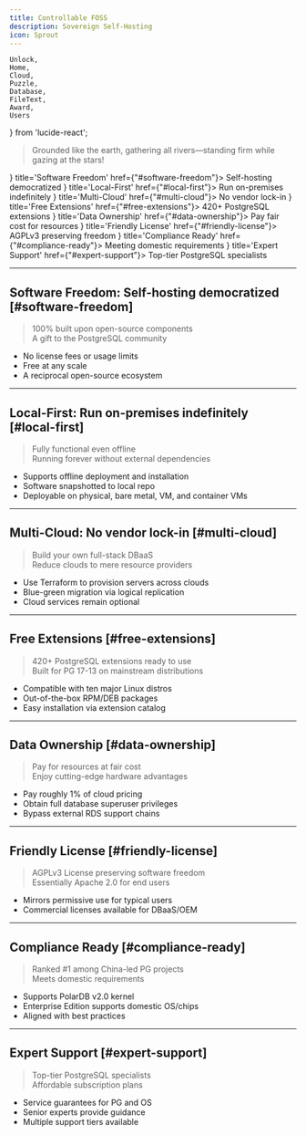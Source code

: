 ```yaml
---
title: Controllable FOSS
description: Sovereign Self-Hosting
icon: Sprout
---
```


    Unlock,
    Home,
    Cloud,
    Puzzle,
    Database,
    FileText,
    Award,
    Users
} from 'lucide-react';

> Grounded like the earth, gathering all rivers—standing firm while gazing at the stars!

<Cards>
    <Card icon={<Unlock className="text-green-600"/>} title='Software Freedom' href={"#software-freedom"}>
        Self-hosting democratized
    </Card>
    <Card icon={<Home className="text-blue-600"/>} title='Local-First' href={"#local-first"}>
        Run on-premises indefinitely
    </Card>
    <Card icon={<Cloud className="text-purple-600"/>} title='Multi-Cloud' href={"#multi-cloud"}>
        No vendor lock-in
    </Card>
    <Card icon={<Puzzle className="text-orange-600"/>} title='Free Extensions' href={"#free-extensions"}>
        420+ PostgreSQL extensions
    </Card>
    <Card icon={<Database className="text-cyan-600"/>} title='Data Ownership' href={"#data-ownership"}>
        Pay fair cost for resources
    </Card>
    <Card icon={<FileText className="text-red-600"/>} title='Friendly License' href={"#friendly-license"}>
        AGPLv3 preserving freedom
    </Card>
    <Card icon={<Award className="text-violet-600"/>} title='Compliance Ready' href={"#compliance-ready"}>
        Meeting domestic requirements
    </Card>
    <Card icon={<Users className="text-amber-600"/>} title='Expert Support' href={"#expert-support"}>
        Top-tier PostgreSQL specialists
    </Card>
</Cards>

--------

## Software Freedom: Self-hosting democratized [#software-freedom]

> 100% built upon open-source components\
> A gift to the PostgreSQL community

- No license fees or usage limits
- Free at any scale
- A reciprocal open-source ecosystem

--------

## Local-First: Run on-premises indefinitely [#local-first]

> Fully functional even offline\
> Running forever without external dependencies

- Supports offline deployment and installation
- Software snapshotted to local repo
- Deployable on physical, bare metal, VM, and container VMs

--------

## Multi-Cloud: No vendor lock-in [#multi-cloud]

> Build your own full-stack DBaaS\
> Reduce clouds to mere resource providers

- Use Terraform to provision servers across clouds
- Blue-green migration via logical replication
- Cloud services remain optional

--------

## Free Extensions [#free-extensions]

> 420+ PostgreSQL extensions ready to use\
> Built for PG 17-13 on mainstream distributions

- Compatible with ten major Linux distros
- Out-of-the-box RPM/DEB packages
- Easy installation via extension catalog

--------

## Data Ownership [#data-ownership]

> Pay for resources at fair cost\
> Enjoy cutting-edge hardware advantages

- Pay roughly 1% of cloud pricing
- Obtain full database superuser privileges
- Bypass external RDS support chains

--------

## Friendly License [#friendly-license]

> AGPLv3 License preserving software freedom\
> Essentially Apache 2.0 for end users

- Mirrors permissive use for typical users
- Commercial licenses available for DBaaS/OEM

--------

## Compliance Ready [#compliance-ready]

> Ranked #1 among China-led PG projects\
> Meets domestic requirements

- Supports PolarDB v2.0 kernel
- Enterprise Edition supports domestic OS/chips
- Aligned with best practices

--------

## Expert Support [#expert-support]

> Top-tier PostgreSQL specialists\
> Affordable subscription plans

- Service guarantees for PG and OS
- Senior experts provide guidance
- Multiple support tiers available